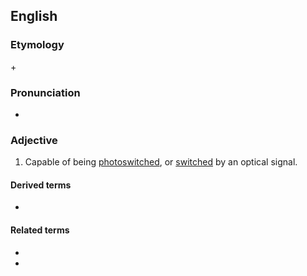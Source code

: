 ==English==

===Etymology===
{{m|en|photo-}} + {{m|en|switchable}}

===Pronunciation===
* {{a|US}} {{IPA|foʊtoʊˈswɪtʃəbl|lang=en}}

===Adjective===
{{en-adj|-}}

# {{lb|en|nanotechnology|biotechnology}} Capable of being [[photoswitched]], or [[switch]]ed by an optical signal.

====Derived terms====
* {{l|en|photoswitchability}}

====Related terms====
* {{l|en|photoswitching}}
* {{l|en|photoswitch}}
